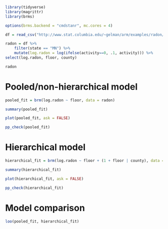 ```r
library(tidyverse)
library(magrittr)
library(brms)

options(brms.backend = "cmdstanr", mc.cores = 4)
```

```r
df = read_csv("http://www.stat.columbia.edu/~gelman/arm/examples/radon/srrs2.dat")

radon = df %>%
    filter(state == "MN") %>%
    mutate(log.radon = log(ifelse(activity==0, .1, activity))) %>%
select(log.radon, floor, county)

radon
```

# Pooled/non-hierarchical model

```r
pooled_fit = brm(log.radon ~ floor, data = radon)

summary(pooled_fit)

plot(pooled_fit, ask = FALSE)

pp_check(pooled_fit)
```

# Hierarchical model

```r
hierarchical_fit = brm(log.radon ~ floor + (1 + floor | county), data = radon)

summary(hierarchical_fit)

plot(hierarchical_fit, ask = FALSE)

pp_check(hierarchical_fit)
```

# Model comparison

```r
loo(pooled_fit, hierarchical_fit)
```

